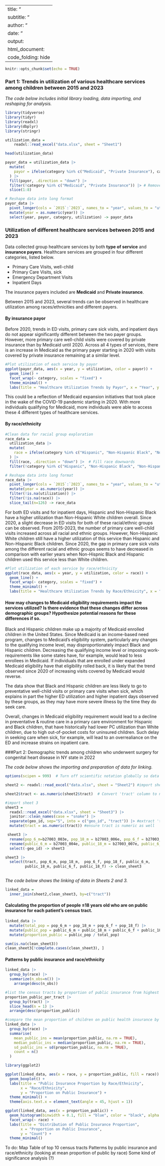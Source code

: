 
---
title: "<h1 style='margin-bottom: 10px; text-align: center;'>Examining Trends in Pediatric Healthcare Utilization</h1>"
subtitle: "<h3 style='margin-top: 5px; margin-bottom: 20px; text-align: center; font-style: italic;'>Data Analyst Candidate Assignment: CCHSR</h3>"
author: "<p style='margin-bottom: 5px; text-align: center;'>Laura Robles-Torres</p>"
date: "<p style='margin-bottom: 30px; text-align: center;'>February 18, 2025</p>"
output: 
  html_document:
    code_folding: hide
---

```r
knitr::opts_chunk$set(echo = TRUE)
```

### Part 1: Trends in utilization of various healthcare services among children between 2015 and 2023

*The code below includes initial library loading, data importing, and reshaping for analysis.*
```r
library(tidyverse)
library(tidyr)
library(readxl)
library(dbplyr)
library(stringr)
```

```r
utilization_data =
    readxl::read_excel("data.xlsx", sheet = "Sheet1")

head(utilization_data)
```

```r
payor_data = utilization_data |>
  mutate(
    payor = ifelse(category %in% c("Medicaid", "Private Insurance"), category, NA)
  ) |> 
  fill(payor, .direction = "down") |> 
  filter(!category %in% c("Medicaid", "Private Insurance")) |> # Remove payor label rows that are empty 
  slice(1:8)

# Reshape data into long format
payor_data |>
  pivot_longer(cols = `2015`:`2023`, names_to = "year", values_to = "utilization") |>
  mutate(year = as.numeric(year)) |>
  select(year, payor, category, utilization) -> payor_data
```

### Utilization of different healthcare services between 2015 and 2023

Data collected group healthcare services by both **type of service** and **insurance payers**. Healthcare services are grouped in four different categories, listed below.  

- Primary Care Visits, well-child 
- Primary Care Visits, sick 
- Emergency Department Visits 
- Inpatient Days 

The insurance payers included are **Medicaid** and **Private insurance**. 

Between 2015 and 2023, several trends can be observed in healthcare utilization among races/ethnicities and different payers. 

#### By insurance payor
Before 2020, trends in ED visits, primary care sick visits, and inpatient days do not appear significantly different between the two payer groups. However, more primary care well-child visits were covered by private insurance than by Medicaid until 2020. Across all 4 types of services, there is an increase in Medicaid as the primary payer starting in 2020 with visits covered by private insurance remaining at a similar level. 

```r
#Plot utilization of each service by payor
ggplot(payor_data, aes(x = year, y = utilization, color = payor)) +
  geom_line() +
  facet_wrap(~ category, scales = "fixed") +
  theme_minimal() +
  labs(title = "Healthcare Utilization Trends by Payor", x = "Year", y = "Utilization", color="Insurance Payer")
```

This could be a reflection of Medicaid expansion initiatives that took place in the wake of the COVID-19 pandemic starting in 2020. With more individuals qualifying for Medicaid, more individuals were able to access these 4 different types of healthcare services. 

#### By race/ethnicity
```r
#Clean data for racial group exploration
race_data = 
  utilization_data |>
  mutate(
    race = ifelse(category %in% c("Hispanic", "Non-Hispanic Black", "Non-Hispanic White"), category, NA)
  ) |> 
  fill(race, .direction = "down") |>  # Fill race downwards
  filter(!category %in% c("Hispanic", "Non-Hispanic Black", "Non-Hispanic White")) 

# Reshape data into long format
race_data |>
  pivot_longer(cols = `2015`:`2023`, names_to = "year", values_to = "utilization")|>
  mutate(year = as.numeric(year)) |>
  filter(!is.na(utilization)) |>
  filter(!is.na(race)) |>
  slice_tail(n=126) -> race_data
```

For both ED visits and for inpatient days, Hispanic and Non-Hispanic Black have a higher utilization than Non-Hispanic White children overall. Since 2020, a slight decrease in ED visits for both of these racial/ethnic groups can be observed. From 2015-2023, the number of primary care well-child visits increased across all racial and ethnic groups. However, Non-Hispanic White children still have a higher utilization of this service than Hispanic and Non-Hispanic Black children. Since 2020, the gap in primary care sick visits among the different racial and ethnic groups seems to have decreased in comparison with earlier years when Non-Hispnic Black and Hispanic children used this service less than White children. 

```r
#Plot utilization of each service by race/ethnicity
ggplot(race_data, aes(x = year, y = utilization, color = race)) +
  geom_line() +
  facet_wrap(~ category, scales = "fixed") +
  theme_minimal() +
  labs(title = "Healthcare Utilization Trends by Race/Ethnicity", x = "Year", y = "Utilization", color = "Race/Ethnicity")
```

#### How may changes to Medicaid eligibility requirements impact the services utilized? Is there evidence that these changes differ across demographic groups? Hypothesize potential reasons for these differences if so. 

Black and Hispanic children make up a majority of Medicaid enrolled children in the United States. Since Medicaid is an income-based need program, changes to Medicaid's eligibility system, particularly any changes to the qualifying income level, may disproportionately impact Black and Hispanic children. Decreasing the qualifying income level or imposing work-requirements like some states have, for example, would lead to less enrollees in Medicaid. If individuals that are enrolled under expanded Medicaid eligibility have that eligibility rolled back, it is likely that the trend observed since 2020 of increasing visits covered by Medicaid would reverse. 

The data show that Black and Hispanic children are less likely to go to preventative well-child visits or primary care visits when sick, which explains in part the higher ED utilization and higher inpatient days observed by these groups, as they may have more severe illness by the time they do seek care.

Overall, changes in Medicaid eligibility requirement would lead to a decline in preventative & routine care in a primary care environment for Hispanic and Black children, that have historically had lower PC utilization than White children, due to high out-of-pocket costs for uninsured children. Such delay in seeking care when sick, for example, will lead to an overrealiance on the ED and increase strains on inpatient care. 

###Part 2: Demographic trends among children who underwent surgery for congenital heart disease in NY state in 2022

*The code below shows the importing and preparation of data for linking.*

```r
options(scipen = 999)  # Turn off scientific notation globally so data correctly imports from Excel sheet 

sheet2 <- readxl::read_excel("data.xlsx", sheet = "Sheet2") #import sheet 2

sheet2$tract <- as.numeric(sheet2$tract)  # Convert 'tract' column to numeric to facilitate join 

#import sheet 3
sheet3 =
  readxl::read_excel("data.xlsx", sheet = "Sheet3") |>
  janitor::clean_names(case = "snake") |>
  separate(geo_id, sep="S", into = c("geo_id", "tract")) |> #extract 'tract' from 'geo_id' variable for join 
  mutate(tract = as.numeric(tract)) #ensure tract is numeric as well 

 sheet3 |>
  rename(pop_6_m=b27003_003e, pop_18_m = b27003_006e, pop_6_f = b27003_031e, pop_18_f = b27003_034e) |>
  rename(public_6_m = b27003_004e, public_18_m = b27003_007e, public_6_f = b27003_032e, public_18_f = b27003_035e) |> #rename variables of interest
  select(-geo_id) -> sheet3 

sheet3 |> 
  select(tract, pop_6_m, pop_18_m,  pop_6_f, pop_18_f, public_6_m, 
         public_18_m, public_6_f, public_18_f) -> clean_sheet3
 
```

*The code below shows the linking of data in Sheets 2 and 3.*

```r
linked_data = 
  inner_join(sheet2,clean_sheet3, by=c("tract"))
```

#### Calculating the proportion of people ≤18 years old who are on public insurance for each patient’s census tract.

```r
linked_data |>
  mutate(total_pop = pop_6_m + pop_18_m + pop_6_f + pop_18_f) |>
  mutate(public_pop = public_6_m + public_18_m + public_6_f + public_18_f) |>
  mutate(proportion_public = public_pop / total_pop) 
```

```r
sum(is.na(clean_sheet3))
clean_sheet3[!complete.cases(clean_sheet3), ]
```

#### Patterns by public insurance and race/ethnicity

```r
linked_data |>
  group_by(race) |>
  summarize(n_obs=n()) |>
    arrange(desc(n_obs))

#list the census tracts by proportion of public insurance from highest to lowest. 
proportion_public_per_tract |>
  group_by(tract) |>
  slice_head(n = 1) |>
  arrange(desc(proportion_public)) 

#compare the mean proportion of children on public health insurance by racial group 
linked_data |>
  group_by(race) |>
  summarise(
    mean_public_ins = mean(proportion_public, na.rm = TRUE),
    median_public_ins = median(proportion_public, na.rm = TRUE),
    sd_public_ins = sd(proportion_public, na.rm = TRUE),
    count = n()
  )
```

```r
library(ggplot2)

ggplot(linked_data, aes(x = race, y = proportion_public, fill = race)) +
  geom_boxplot() +
  labs(title = "Public Insurance Proportion by Race/Ethnicity",
       x = "Race/Ethnicity",
       y = "Proportion on Public Insurance") +
  theme_minimal() +
  theme(axis.text.x = element_text(angle = 45, hjust = 1))

ggplot(linked_data, aes(x = proportion_public)) +
  geom_histogram(binwidth = 0.1, fill = "blue", color = "black", alpha = 0.7) +
  facet_wrap(~ race) +
  labs(title = "Distribution of Public Insurance Proportion",
       x = "Proportion on Public Insurance",
       y = "Count") +
  theme_minimal()
```


To do:
Map
Table of top 10 census tracts
Patterms by public insurance and race/ethnicity (looking at mean proportion of public by race)
Some kind of significance analysis (?)